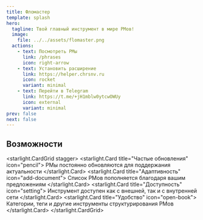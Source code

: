 ```yaml
---
title: Фломастер
template: splash
hero:
  tagline: Твой главный инструмент в мире РМов!
  image:
    file: ../../assets/flomaster.png
  actions:
    - text: Посмотреть РМы
      link: /phrases
      icon: right-arrow
    - text: Установить расширение
      link: https://helper.chrsnv.ru
      icon: rocket
      variant: minimal
    - text: Перейти в Telegram
      link: https://t.me/+jH1mblw0ytcwOWUy
      icon: external
      variant: minimal
prev: false
next: false
---
```


## Возможности

<starlight.CardGrid stagger>
  <starlight.Card title="Частые обновления" icon="pencil">
    РМы постоянно обновляются для поддержания актуальности
  </starlight.Card>
  <starlight.Card title="Адаптивность" icon="add-document">
    Список РМов пополняется благодаря вашим предложениям
  </starlight.Card>
  <starlight.Card title="Доступность" icon="setting">
    Инструмент доступен как с внешней, так и с внутренней сети
  </starlight.Card>
  <starlight.Card title="Удобство" icon="open-book">
    Категории, теги и другие инструменты структурирования РМов
  </starlight.Card>
</starlight.CardGrid>
